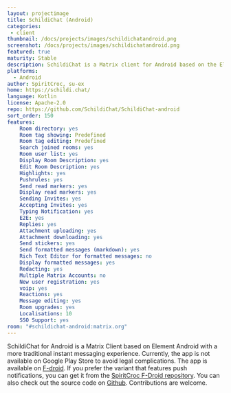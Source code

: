 ```yaml
---
layout: projectimage
title: SchildiChat (Android)
categories:
 - client
thumbnail: /docs/projects/images/schildichatandroid.png 
screenshot: /docs/projects/images/schildichatandroid.png 
featured: true
maturity: Stable
description: SchildiChat is a Matrix client for Android based on the Element Android app.
platforms:
  - Android
author: SpiritCroc, su-ex
home: https://schildi.chat/
language: Kotlin
license: Apache-2.0
repo: https://github.com/SchildiChat/SchildiChat-android
sort_order: 150
features:
    Room directory: yes
    Room tag showing: Predefined
    Room tag editing: Predefined
    Search joined rooms: yes
    Room user list: yes
    Display Room Description: yes
    Edit Room Description: yes
    Highlights: yes
    Pushrules: yes
    Send read markers: yes
    Display read markers: yes
    Sending Invites: yes
    Accepting Invites: yes
    Typing Notification: yes
    E2E: yes
    Replies: yes
    Attachment uploading: yes
    Attachment downloading: yes
    Send stickers: yes
    Send formatted messages (markdown): yes
    Rich Text Editor for formatted messages: no
    Display formatted messages: yes
    Redacting: yes
    Multiple Matrix Accounts: no
    New user registration: yes
    voip: yes
    Reactions: yes
    Message editing: yes
    Room upgrades: yes
    Localisations: 10
    SSO Support: yes
room: "#schildichat-android:matrix.org"
---
```


SchildiChat for Android is a Matrix Client based on Element Android with a more traditional instant messaging experience. Currently, the app is not available on Google Play Store to avoid legal complications. The app is available on [F-droid](https://f-droid.org/de/packages/de.spiritcroc.riotx/). If you prefer the variant that features push notifications, you can get it from the [SpiritCroc F-Droid repository](https://schildi.chat/android/install-from-sc-fdroid). You can also check out the source code on [Github](https://github.com/SchildiChat/SchildiChat-android). Contributions are welcome.
